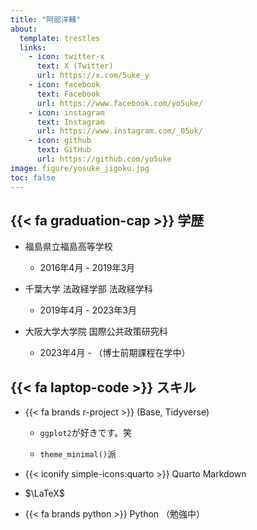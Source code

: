 ```yaml
---
title: "阿部洋輔"
about:
  template: trestles
  links: 
    - icon: twitter-x
      text: X (Twitter)
      url: https://x.com/5uke_y
    - icon: facebook
      text: Facebook
      url: https://www.facebook.com/yo5uke/
    - icon: instagram
      text: Instagram
      url: https://www.instagram.com/_05uk/
    - icon: github
      text: GitHub
      url: https://github.com/yo5uke
image: figure/yosuke_jigoku.jpg
toc: false
---
```


## {{< fa graduation-cap >}} 学歴

- 福島県立福島高等学校

    - 2016年4月 - 2019年3月

- 千葉大学 法政経学部 法政経学科

    - 2019年4月 - 2023年3月

- 大阪大学大学院 国際公共政策研究科

    - 2023年4月 - （博士前期課程在学中）

## {{< fa laptop-code >}} スキル

- {{< fa brands r-project >}} (Base, Tidyverse)

    - `ggplot2`が好きです。笑

    - `theme_minimal()`派

- {{< iconify simple-icons:quarto >}} Quarto Markdown

- $\LaTeX$

- {{< fa brands python >}} Python （勉強中）

